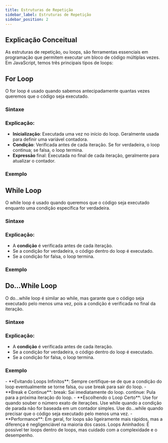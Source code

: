 ```yaml
---
title: Estruturas de Repetição
sidebar_label: Estruturas de Repetição
sidebar_position: 2
---
```




## Explicação Conceitual

As estruturas de repetição, ou loops, são ferramentas essenciais em programação que permitem executar um bloco de código múltiplas vezes. Em JavaScript, temos três principais tipos de loops:

## For Loop  
O for loop é usado quando sabemos antecipadamente quantas vezes queremos que o código seja executado.  

### Sintaxe
<Example 
language="js" 
filename="for-loop-sintaxe.js" />

### Explicação:

- **Inicialização**: Executada uma vez no início do loop. Geralmente usada para definir uma variável contadora.
- **Condição**: Verificada antes de cada iteração. Se for verdadeira, o loop continua; se falsa, o loop termina.
- **Expressão** final: Executada no final de cada iteração, geralmente para atualizar o contador.

### Exemplo
<Example 
language="js" 
filename="for-loop-exemplo.js" />

## While Loop
O while loop é usado quando queremos que o código seja executado enquanto uma condição específica for verdadeira.

### Sintaxe
<Example 
language="js" 
filename="while-loop-sintaxe.js" />

### Explicação:

- A **condição** é verificada antes de cada iteração.
- Se a condição for verdadeira, o código dentro do loop é executado.
- Se a condição for falsa, o loop termina.

### Exemplo
<Example 
language="js" 
filename="while-loop-exemplo.js" />


## Do...While Loop
O do...while loop é similar ao while, mas garante que o código seja executado pelo menos uma vez, pois a condição é verificada no final da iteração.

### Sintaxe
<Example 
language="js" 
filename="do-while-loop-sintaxe.js" />

### Explicação:

- A **condição** é verificada antes de cada iteração.
- Se a condição for verdadeira, o código dentro do loop é executado.
- Se a condição for falsa, o loop termina.

### Exemplo
<Example 
language="js" 
filename="do-while-loop-exemplo.js" />


<Admonition type="info" title="Considerações Importantes" >
- **Evitando Loops Infinitos**:  
Sempre certifique-se de que a condição do loop eventualmente se torne falsa, ou use break para sair do loop.  
- **Break e Continue**:  
break: Sai imediatamente do loop.
continue: Pula para a próxima iteração do loop.
- **Escolhendo o Loop Certo**:  
Use for quando souber o número exato de iterações.  
Use while quando a condição de parada não for baseada em um contador simples.  
Use do...while quando precisar que o código seja executado pelo menos uma vez.  
- **Performance**:  
Em geral, for loops são ligeiramente mais rápidos, mas a diferença é negligenciável na maioria dos casos.
Loops Aninhados: É possível ter loops dentro de loops, mas cuidado com a complexidade e o desempenho.
</Admonition>

